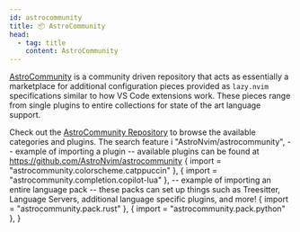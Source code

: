 ```yaml
---
id: astrocommunity
title: 📦 AstroCommunity
head:
  - tag: title
    content: AstroCommunity
---
```


[AstroCommunity](https://github.com/AstroNvim/astrocommunity) is a community driven repository that acts as essentially a marketplace for additional configuration pieces provided as `lazy.nvim` specifications similar to how VS Code extensions work. These pieces range from single plugins to entire collections for state of the art language support.

Check out the [AstroCommunity Repository](https://github.com/AstroNvim/astrocommunity/tree/main/lua/astrocommunity) to browse the available categories and plugins. The search feature i
  "AstroNvim/astrocommunity",
  -- example of importing a plugin
  -- available plugins can be found at https://github.com/AstroNvim/astrocommunity
  { import = "astrocommunity.colorscheme.catppuccin" },
  { import = "astrocommunity.completion.copilot-lua" },
  -- example of importing an entire language pack
  -- these packs can set up things such as Treesitter, Language Servers, additional language specific plugins, and more!
  { import = "astrocommunity.pack.rust" },
  { import = "astrocommunity.pack.python" },
}
```
